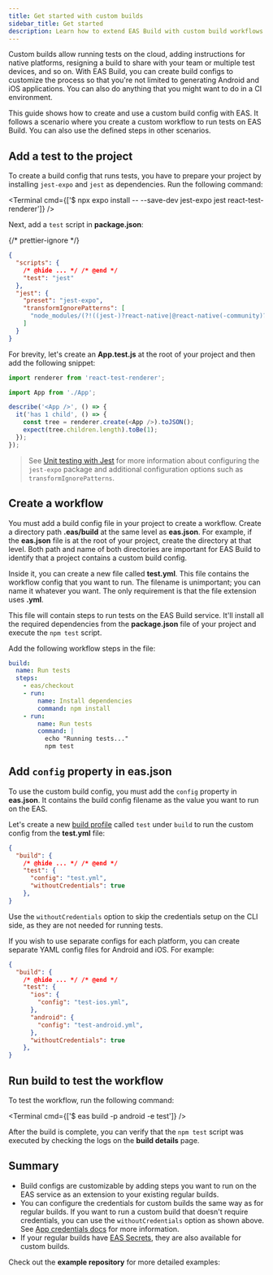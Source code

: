 ```yaml
---
title: Get started with custom builds
sidebar_title: Get started
description: Learn how to extend EAS Build with custom build workflows.
---
```




Custom builds allow running tests on the cloud, adding instructions for native platforms, resigning a build to share with your team or multiple test devices, and so on. With EAS Build, you can create build configs to customize the process so that you're not limited to generating Android and iOS applications. You can also do anything that you might want to do in a CI environment.

This guide shows how to create and use a custom build config with EAS. It follows a scenario where you create a custom workflow to run tests on EAS Build. You can also use the defined steps in other scenarios.

<Step label="1">

## Add a test to the project

To create a build config that runs tests, you have to prepare your project by installing `jest-expo` and `jest` as dependencies. Run the following command:

<Terminal cmd={['$ npx expo install -- --save-dev jest-expo jest react-test-renderer']} />

Next, add a `test` script in **package.json**:

{/* prettier-ignore */}
```json package.json
{
  "scripts": {
    /* @hide ... */ /* @end */
    "test": "jest"
  },
  "jest": {
    "preset": "jest-expo",
    "transformIgnorePatterns": [
      "node_modules/(?!((jest-)?react-native|@react-native(-community)?)|expo(nent)?|@expo(nent)?/.*|@expo-google-fonts/.*|react-navigation|@react-navigation/.*|@unimodules/.*|unimodules|sentry-expo|native-base|react-native-svg)"
    ]
  }
}
```

For brevity, let's create an **App.test.js** at the root of your project and then add the following snippet:

```js App.test.js
import renderer from 'react-test-renderer';

import App from './App';

describe('<App />', () => {
  it('has 1 child', () => {
    const tree = renderer.create(<App />).toJSON();
    expect(tree.children.length).toBe(1);
  });
});
```

> See [Unit testing with Jest](/develop/unit-testing/) for more information about configuring the `jest-expo` package and additional configuration options such as `transformIgnorePatterns`.

</Step>

<Step label="2">

## Create a workflow

You must add a build config file in your project to create a workflow. Create a directory path **.eas/build** at the same level as **eas.json**. For example, if the **eas.json** file is at the root of your project, create the directory at that level. Both path and name of both directories are important for EAS Build to identify that a project contains a custom build config.

Inside it, you can create a new file called **test.yml**. This file contains the workflow config that you want to run. The filename is unimportant; you can name it whatever you want. The only requirement is that the file extension uses **.yml**.

This file will contain steps to run tests on the EAS Build service. It'll install all the required dependencies from the **package.json** file of your project and execute the `npm test` script.

Add the following workflow steps in the file:

```yaml .eas/build/test.yml
build:
  name: Run tests
  steps:
    - eas/checkout
    - run:
        name: Install dependencies
        command: npm install
    - run:
        name: Run tests
        command: |
          echo "Running tests..."
          npm test
```

</Step>

<Step label="3">

## Add `config` property in eas.json

To use the custom build config, you must add the `config` property in **eas.json**. It contains the build config filename as the value you want to run on the EAS.

Let's create a new [build profile](/build/eas-json/#build-profiles) called `test` under `build` to run the custom config from the **test.yml** file:

```json eas.json
{
  "build": {
    /* @hide ... */ /* @end */
    "test": {
      "config": "test.yml",
      "withoutCredentials": true
    },
}
```

Use the `withoutCredentials` option to skip the credentials setup on the CLI side, as they are not needed for running tests.

If you wish to use separate configs for each platform, you can create separate YAML config files for Android and iOS. For example:

```json eas.json
{
  "build": {
    /* @hide ... */ /* @end */
    "test": {
      "ios": {
        "config": "test-ios.yml",
      },
      "android": {
        "config": "test-android.yml",
      },
      "withoutCredentials": true
    },
}
```

</Step>

<Step label="4">

## Run build to test the workflow

To test the workflow, run the following command:

<Terminal cmd={['$ eas build -p android -e test']} />

After the build is complete, you can verify that the `npm test` script was executed by checking the logs on the **build details** page.

<ContentSpotlight
  alt="Example of a build config running tests on EAS Build."
  src="/static/images/eas-build/custom-build.png"
/>

</Step>

## Summary

- Build configs are customizable by adding steps you want to run on the EAS service as an extension to your existing regular builds.
- You can configure the credentials for custom builds the same way as for regular builds. If you want to run a custom build that doesn't require credentials, you can use the `withoutCredentials` option as shown above. See [App credentials docs](/app-signing/app-credentials/) for more information.
- If your regular builds have [EAS Secrets](/build-reference/variables/#adding-secrets-with-eas-cli), they are also available for custom builds.

Check out the **example repository** for more detailed examples:

<BoxLink
  title="Custom build example repository"
  description="A custom EAS Build example that includes examples for workflows such as setting up functions, using environment variables, uploading artifacts, and more."
  Icon={GithubIcon}
  href="https://github.com/expo/eas-custom-builds-example/tree/main"
/>
